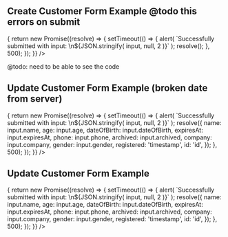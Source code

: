 
<Meta title="Examples/Forms/CreateUpdateForm" />
<Title>CreateUpdateForm</Title>

## Create Customer Form Example @todo this errors on submit

<Canvas>
  <CreateUpdateForm
    customer={null}
    onSubmit={(input) => {
      return new Promise((resolve) => {
        setTimeout(() => {
          alert(
            `Successfully submitted with input: \n${JSON.stringify(
              input,
              null,
              2
            )}`
          );
          resolve();
        }, 500);
      });
    }}
  />
</Canvas>

@todo: need to be able to see the code

## Update Customer Form Example (broken date from server)

<Canvas>
  <CreateUpdateForm
    customer={{
      name: 'Test',
      gender: 'female',
      company: 'test',
      phone: 'test',
      age: 1,
      archived: true,
      id: '1234',
      dateOfBirth: '232',
      expiresAt: '2023-12-17T13:26:00Z',
      registered: 'datetime',
    }}
    onSubmit={(input) => {
      return new Promise((resolve) => {
        setTimeout(() => {
          alert(
            `Successfully submitted with input: \n${JSON.stringify(
              input,
              null,
              2
            )}`
          );
          resolve({
            name: input.name,
            age: input.age,
            dateOfBirth: input.dateOfBirth,
            expiresAt: input.expiresAt,
            phone: input.phone,
            archived: input.archived,
            company: input.company,
            gender: input.gender,
            registered: 'timestamp',
            id: 'id',
          });
        }, 500);
      });
    }}
  />
</Canvas>

## Update Customer Form Example

<Canvas>
  <CreateUpdateForm
    customer={{
      name: 'Test',
      gender: 'female',
      company: 'test',
      phone: 'test',
      age: 1,
      archived: true,
      id: '1234',
      dateOfBirth: '1996-06-28',
      expiresAt: '2023-12-17T13:26:00Z',
      registered: 'datetime',
    }}
    onSubmit={(input) => {
      return new Promise((resolve) => {
        setTimeout(() => {
          alert(
            `Successfully submitted with input: \n${JSON.stringify(
              input,
              null,
              2
            )}`
          );
          resolve({
            name: input.name,
            age: input.age,
            dateOfBirth: input.dateOfBirth,
            expiresAt: input.expiresAt,
            phone: input.phone,
            archived: input.archived,
            company: input.company,
            gender: input.gender,
            registered: 'timestamp',
            id: 'id',
          });
        }, 500);
      });
    }}
  />
</Canvas>
